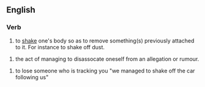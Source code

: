 ==English==

===Verb===

#to [[shake]] one's body so as to remove something(s) previously attached to it. For instance to shake off dust.

#the act of managing to disassocate oneself from an allegation or rumour.

#to lose someone who is tracking you "we managed to shake off the car following us"